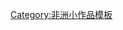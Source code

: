 {{asbox
| image     = Flag of Botswana.svg
| pix       = 30
| subject   = 
| qualifier = 與[[博茨瓦納]]相關
| category  = 博茨瓦納小作品
| tempsort  =  
| name      = Template:Botswana-stub
}}<noinclude>
[[Category:非洲小作品模板]]
</noinclude>
